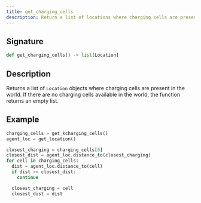 ```yaml
---
title: get_charging_cells
description: Return a list of locations where charging cells are present.
---
```


## Signature

```py
def get_charging_cells() -> list[Location] 
```

## Description

Returns a list of `Location` objects where charging cells are present in the world.
If there are no charging cells available in the world, the function returns an empty list.

## Example

```py
charging_cells = get_kcharging_cells()
agent_loc = get_location()

closest_charging = charging_cells[0]
closest_dist = agent_loc.distance_to(closest_charging)
for cell in charging_cells:
  dist = agent_loc.distance_to(cell)
  if dist >= closest_dist:
    continue

  closest_charging = cell 
  closest_dist = dist 
```
